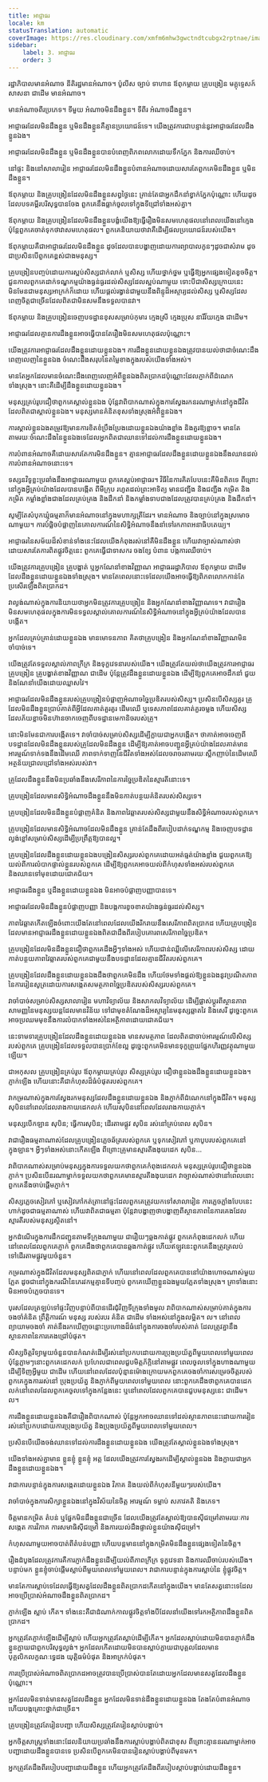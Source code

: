 ```yaml
---
title: អាជ្ញាធរ
locale: km
statusTranslation: automatic
coverImage: https://res.cloudinary.com/xmfm6mhw3gwctndtcubgx2rptnae/image/upload/v1740337243/small_cover_educacion_fundamental_a051170f1c.webp
sidebar:
    label: 3. អាជ្ញាធរ
    order: 3
---
```

រដ្ឋាភិបាលមានអំណាច នីតិរដ្ឋមានអំណាច។ ប៉ូលីស ច្បាប់ ទាហាន ឪពុកម្តាយ គ្រូបង្រៀន មគ្គុទ្ទេសក៍សាសនា ជាដើម មានអំណាច។

មានអំណាចពីរប្រភេទ។ ទីមួយ អំណាចមិនដឹងខ្លួន។ ទីពីរ អំណាចដឹងខ្លួន។

អាជ្ញាធរដែលមិនដឹងខ្លួន ឬមិនដឹងខ្លួនគឺគ្មានប្រយោជន៍ទេ។ យើងត្រូវការជាបន្ទាន់នូវអាជ្ញាធរដែលដឹងខ្លួនឯង។

អាជ្ញាធរដែលមិនដឹងខ្លួន ឬមិនដឹងខ្លួនបានបំពេញពិភពលោកដោយទឹកភ្នែក និងការឈឺចាប់។

នៅផ្ទះ និងនៅសាលារៀន អាជ្ញាធរដែលមិនដឹងខ្លួនបំពានអំណាចដោយសារតែពួកគេមិនដឹងខ្លួន ឬមិនដឹងខ្លួន។

ឪពុកម្តាយ និងគ្រូបង្រៀនដែលមិនដឹងខ្លួនសព្វថ្ងៃនេះ គ្រាន់តែជាអ្នកដឹកនាំខ្វាក់ភ្នែកប៉ុណ្ណោះ ហើយដូចដែលបទគម្ពីរបរិសុទ្ធបានចែង ពួកគេនឹងធ្លាក់ចូលទៅក្នុងទីជ្រៅទាំងអស់គ្នា។

ឪពុកម្តាយ និងគ្រូបង្រៀនដែលមិនដឹងខ្លួនបង្ខំយើងឱ្យធ្វើរឿងមិនសមហេតុផលនៅពេលយើងនៅក្មេង ប៉ុន្តែពួកគេចាត់ទុកថាវាសមហេតុផល។ ពួកគេនិយាយថាវាគឺដើម្បីផលប្រយោជន៍របស់យើង។

ឪពុកម្តាយគឺជាអាជ្ញាធរដែលមិនដឹងខ្លួន ដូចដែលបានបង្ហាញដោយការព្យាបាលកូនៗដូចជាសំរាម ដូចជាប្រសិនបើពួកគេខ្ពស់ជាងមនុស្ស។

គ្រូបង្រៀនបញ្ចប់ដោយការស្អប់សិស្សជាក់លាក់ ឬសិស្ស ហើយថ្នាក់ថ្នម ឬធ្វើឱ្យអ្នកផ្សេងទៀតខូចចិត្ត។ ជួនកាលពួកគេដាក់ទណ្ឌកម្មយ៉ាងធ្ងន់ធ្ងរដល់សិស្សដែលស្អប់ណាមួយ ទោះបីជាសិស្សក្រោយនេះមិនមែនជាមនុស្សអាក្រក់ក៏ដោយ ហើយផ្តល់រង្វាន់ជាមួយនឹងពិន្ទុដ៏អស្ចារ្យដល់សិស្ស ឬសិស្សដែលពេញចិត្តជាច្រើនដែលពិតជាមិនសមនឹងទទួលបានវា។

ឪពុកម្តាយ និងគ្រូបង្រៀនចេញបទដ្ឋានខុសសម្រាប់កុមារ ក្មេងស្រី ក្មេងប្រុស នារីវ័យក្មេង ជាដើម។

អាជ្ញាធរដែលគ្មានការដឹងខ្លួនអាចធ្វើបានតែរឿងមិនសមហេតុផលប៉ុណ្ណោះ។

យើងត្រូវការអាជ្ញាធរដែលដឹងខ្លួនដោយខ្លួនឯង។ ការដឹងខ្លួនដោយខ្លួនឯងត្រូវបានយល់ថាជាចំណេះដឹងពេញលេញនៃខ្លួនឯង ចំណេះដឹងសរុបនៃតម្លៃខាងក្នុងរបស់យើងទាំងអស់។

មានតែអ្នកដែលមានចំណេះដឹងពេញលេញអំពីខ្លួនឯងពិតប្រាកដប៉ុណ្ណោះដែលភ្ញាក់ពីដំណេកទាំងស្រុង។ នោះគឺដើម្បីដឹងខ្លួនដោយខ្លួនឯង។

មនុស្សគ្រប់រូបជឿថាពួកគេស្គាល់ខ្លួនឯង ប៉ុន្តែវាពិបាកណាស់ក្នុងការស្វែងរកនរណាម្នាក់នៅក្នុងជីវិតដែលពិតជាស្គាល់ខ្លួនឯង។ មនុស្សមានគំនិតខុសទាំងស្រុងអំពីខ្លួនឯង។

ការស្គាល់ខ្លួនឯងតម្រូវឱ្យមានការខិតខំប្រឹងប្រែងដោយខ្លួនឯងយ៉ាងខ្លាំង និងគួរឱ្យខ្លាច។ មានតែតាមរយៈចំណេះដឹងនៃខ្លួនឯងទេដែលអ្នកពិតជាឈានទៅដល់ការដឹងខ្លួនដោយខ្លួនឯង។

ការបំពានអំណាចគឺដោយសារតែការមិនដឹងខ្លួន។ គ្មានអាជ្ញាធរដែលដឹងខ្លួនដោយខ្លួនឯងនឹងឈានដល់ការបំពានអំណាចនោះទេ។

ទស្សនវិទូខ្លះប្រឆាំងនឹងអាជ្ញាធរណាមួយ ពួកគេស្អប់អាជ្ញាធរ។ វិធីនៃការគិតបែបនេះគឺមិនពិតទេ ពីព្រោះនៅក្នុងអ្វីគ្រប់យ៉ាងដែលបានបង្កើត ពីមីក្រុប រហូតដល់ព្រះអាទិត្យ មានជញ្ជីង និងជញ្ជីង កម្រិត និងកម្រិត កម្លាំងខ្លាំងជាងដែលគ្រប់គ្រង និងដឹកនាំ និងកម្លាំងទាបជាងដែលត្រូវបានគ្រប់គ្រង និងដឹកនាំ។

សូម្បីតែសំបុកឃ្មុំធម្មតាក៏មានអំណាចនៅក្នុងមហាក្សត្រីដែរ។ មានអំណាច និងច្បាប់នៅក្នុងស្រមោចណាមួយ។ ការបំផ្លិចបំផ្លាញនៃគោលការណ៍នៃសិទ្ធិអំណាចនឹងនាំទៅរកភាពអនាធិបតេយ្យ។

អាជ្ញាធរនៃសម័យដ៏សំខាន់ទាំងនេះដែលយើងកំពុងរស់នៅគឺមិនដឹងខ្លួន ហើយវាច្បាស់ណាស់ថាដោយសារតែការពិតផ្លូវចិត្តនេះ ពួកគេធ្វើជាទាសករ ចងខ្សែ បំពាន បង្កការឈឺចាប់។

យើងត្រូវការគ្រូបង្រៀន គ្រូបង្ហាត់ ឬអ្នកណែនាំខាងវិញ្ញាណ អាជ្ញាធររដ្ឋាភិបាល ឪពុកម្តាយ ជាដើម ដែលដឹងខ្លួនដោយខ្លួនឯងទាំងស្រុង។ មានតែពេលនោះទេដែលយើងអាចធ្វើឱ្យពិភពលោកកាន់តែប្រសើរឡើងពិតប្រាកដ។

វាល្ងង់ណាស់ក្នុងការនិយាយថាអ្នកមិនត្រូវការគ្រូបង្រៀន និងអ្នកណែនាំខាងវិញ្ញាណទេ។ វាជារឿងមិនសមហេតុផលក្នុងការមិនទទួលស្គាល់គោលការណ៍នៃសិទ្ធិអំណាចនៅក្នុងអ្វីគ្រប់យ៉ាងដែលបានបង្កើត។

អ្នកដែលគ្រប់គ្រាន់ដោយខ្លួនឯង មានមោទនភាព គិតថាគ្រូបង្រៀន និងអ្នកណែនាំខាងវិញ្ញាណមិនចាំបាច់ទេ។

យើងត្រូវតែទទួលស្គាល់ភាពក្រីក្រ និងទុក្ខវេទនារបស់យើង។ យើងត្រូវតែយល់ថាយើងត្រូវការអាជ្ញាធរ គ្រូបង្រៀន គ្រូបង្ហាត់ខាងវិញ្ញាណ ជាដើម ប៉ុន្តែត្រូវដឹងខ្លួនដោយខ្លួនឯង ដើម្បីឱ្យពួកគេអាចដឹកនាំ ជួយ និងណែនាំយើងដោយឈ្លាសវៃ។

អាជ្ញាធរដែលមិនដឹងខ្លួនរបស់គ្រូបង្រៀនបំផ្លាញអំណាចច្នៃប្រឌិតរបស់សិស្ស។ ប្រសិនបើសិស្សគូរ គ្រូដែលមិនដឹងខ្លួនប្រាប់គាត់ពីអ្វីដែលគាត់គួរគូរ ដើមឈើ ឬទេសភាពដែលគាត់គួរចម្លង ហើយសិស្សដែលភ័យខ្លាចមិនហ៊ានចាកចេញពីបទដ្ឋានមេកានិចរបស់គ្រូ។

នោះមិនមែនជាការបង្កើតទេ។ វាចាំបាច់សម្រាប់សិស្សដើម្បីក្លាយជាអ្នកបង្កើត។ ថាគាត់អាចចេញពីបទដ្ឋានដែលមិនដឹងខ្លួនរបស់គ្រូដែលមិនដឹងខ្លួន ដើម្បីឱ្យគាត់អាចបញ្ជូនអ្វីគ្រប់យ៉ាងដែលគាត់មានអារម្មណ៍ទាក់ទងនឹងដើមឈើ ភាពទាក់ទាញនៃជីវិតទាំងអស់ដែលចរាចរតាមរយៈស្លឹកញាប់នៃដើមឈើ អត្ថន័យជ្រាលជ្រៅទាំងអស់របស់វា។

គ្រូដែលដឹងខ្លួននឹងមិនប្រឆាំងនឹងសេរីភាពនៃការច្នៃប្រឌិតនៃស្មារតីនោះទេ។

គ្រូបង្រៀនដែលមានសិទ្ធិអំណាចដឹងខ្លួននឹងមិនកាត់បន្ថយគំនិតរបស់សិស្សទេ។

គ្រូបង្រៀនដែលមិនដឹងខ្លួនបំផ្លាញគំនិត និងភាពវៃឆ្លាតរបស់សិស្សជាមួយនឹងសិទ្ធិអំណាចរបស់ពួកគេ។

គ្រូបង្រៀនដែលមានសិទ្ធិអំណាចដែលមិនដឹងខ្លួន គ្រាន់តែដឹងពីរបៀបដាក់ទណ្ឌកម្ម និងចេញបទដ្ឋានល្ងង់ខ្លៅសម្រាប់សិស្សដើម្បីប្រព្រឹត្តឱ្យបានល្អ។

គ្រូបង្រៀនដែលដឹងខ្លួនដោយខ្លួនឯងបង្រៀនសិស្សរបស់ពួកគេដោយអត់ធ្មត់យ៉ាងខ្លាំង ជួយពួកគេឱ្យយល់ពីការលំបាកផ្ទាល់ខ្លួនរបស់ពួកគេ ដើម្បីឱ្យពួកគេអាចយល់ពីកំហុសទាំងអស់របស់ពួកគេ និងឈានទៅមុខដោយជោគជ័យ។

អាជ្ញាធរដឹងខ្លួន ឬដឹងខ្លួនដោយខ្លួនឯង មិនអាចបំផ្លាញបញ្ញាបានទេ។

អាជ្ញាធរដែលមិនដឹងខ្លួនបំផ្លាញបញ្ញា និងបង្កការខូចខាតយ៉ាងធ្ងន់ធ្ងរដល់សិស្ស។

ភាពវៃឆ្លាតកើតឡើងចំពោះយើងតែនៅពេលដែលយើងរីករាយនឹងសេរីភាពពិតប្រាកដ ហើយគ្រូបង្រៀនដែលមានអាជ្ញាធរដឹងខ្លួនដោយខ្លួនឯងពិតជាដឹងពីរបៀបគោរពសេរីភាពច្នៃប្រឌិត។

គ្រូបង្រៀនដែលមិនដឹងខ្លួនជឿថាពួកគេដឹងអ្វីៗទាំងអស់ ហើយជាន់ឈ្លីលើសេរីភាពរបស់សិស្ស ដោយកាត់បន្ថយភាពវៃឆ្លាតរបស់ពួកគេជាមួយនឹងបទដ្ឋានដែលគ្មានជីវិតរបស់ពួកគេ។

គ្រូបង្រៀនដែលដឹងខ្លួនដោយខ្លួនឯងដឹងថាពួកគេមិនដឹង ហើយថែមទាំងផ្តល់ឱ្យខ្លួនឯងនូវប្រណីតភាពនៃការរៀនសូត្រដោយការសង្កេតសមត្ថភាពច្នៃប្រឌិតរបស់សិស្សរបស់ពួកគេ។

វាចាំបាច់សម្រាប់សិស្សសាលារៀន មហាវិទ្យាល័យ និងសាកលវិទ្យាល័យ ដើម្បីផ្លាស់ប្តូរពីស្ថានភាពសាមញ្ញនៃមនុស្សយន្តដែលមានវិន័យ ទៅជាមុខតំណែងដ៏អស្ចារ្យនៃមនុស្សឆ្លាតវៃ និងសេរី ដូច្នេះពួកគេអាចប្រឈមមុខនឹងការលំបាកទាំងអស់នៃអត្ថិភាពដោយជោគជ័យ។

នេះទាមទារគ្រូបង្រៀនដែលដឹងខ្លួនដោយខ្លួនឯង មានសមត្ថភាព ដែលពិតជាចាប់អារម្មណ៍លើសិស្សរបស់ពួកគេ គ្រូបង្រៀនដែលទទួលបានប្រាក់ខែល្អ ដូច្នេះពួកគេមិនមានទុក្ខព្រួយផ្នែកហិរញ្ញវត្ថុណាមួយឡើយ។

ជាអកុសល គ្រូបង្រៀនគ្រប់រូប ឪពុកម្តាយគ្រប់រូប សិស្សគ្រប់រូប ជឿថាខ្លួនឯងដឹងខ្លួនដោយខ្លួនឯង។ ភ្ញាក់ឡើង ហើយនោះគឺជាកំហុសដ៏ធំបំផុតរបស់ពួកគេ។

វាកម្រណាស់ក្នុងការស្វែងរកមនុស្សដែលដឹងខ្លួនដោយខ្លួនឯង និងភ្ញាក់ពីដំណេកនៅក្នុងជីវិត។ មនុស្សសុបិននៅពេលដែលរាងកាយដេកលក់ ហើយសុបិននៅពេលដែលរាងកាយភ្ញាក់។

មនុស្សបើកឡាន សុបិន; ធ្វើការសុបិន; ដើរតាមផ្លូវ សុបិន រស់នៅគ្រប់ពេល សុបិន។

វាជារឿងធម្មតាណាស់ដែលគ្រូបង្រៀនភ្លេចឆ័ត្ររបស់ពួកគេ ឬទុកសៀវភៅ ឬកាបូបរបស់ពួកគេនៅក្នុងឡាន។ អ្វីៗទាំងអស់នោះកើតឡើង ពីព្រោះគ្រូមានស្មារតីងងុយដេក សុបិន...

វាពិបាកណាស់សម្រាប់មនុស្សក្នុងការទទួលយកថាពួកគេកំពុងដេកលក់ មនុស្សគ្រប់រូបជឿថាខ្លួនឯងភ្ញាក់។ ប្រសិនបើនរណាម្នាក់ទទួលយកថាពួកគេមានស្មារតីងងុយដេក វាច្បាស់ណាស់ថានៅពេលនោះពួកគេនឹងចាប់ផ្តើមភ្ញាក់។

សិស្សភ្លេចសៀវភៅ ឬសៀវភៅកត់ត្រានៅផ្ទះដែលពួកគេត្រូវយកទៅសាលារៀន ការភ្លេចភ្លាំងបែបនេះហាក់ដូចជាធម្មតាណាស់ ហើយវាពិតជាធម្មតា ប៉ុន្តែវាបង្ហាញថាបង្ហាញពីស្ថានភាពនៃការគេងដែលស្មារតីរបស់មនុស្សស្ថិតនៅ។

អ្នកដំណើរក្នុងការដឹកជញ្ជូនតាមទីក្រុងណាមួយ ជារឿយៗឆ្លងកាត់ផ្លូវ ពួកគេកំពុងដេកលក់ ហើយនៅពេលដែលពួកគេភ្ញាក់ ពួកគេដឹងថាពួកគេបានឆ្លងកាត់ផ្លូវ ហើយឥឡូវនេះពួកគេនឹងត្រូវត្រលប់ទៅដើរតាមផ្លូវមួយចំនួន។

កម្រណាស់ក្នុងជីវិតដែលមនុស្សពិតជាភ្ញាក់ ហើយនៅពេលដែលពួកគេបាននៅយ៉ាងហោចណាស់មួយភ្លែត ដូចជានៅក្នុងករណីនៃភេរវកម្មគ្មានទីបញ្ចប់ ពួកគេឃើញខ្លួនឯងមួយភ្លែតទាំងស្រុង។ គ្រាទាំងនោះមិនអាចបំភ្លេចបានទេ។

បុរសដែលត្រឡប់ទៅផ្ទះវិញបន្ទាប់ពីបានដើរជុំវិញទីក្រុងទាំងមូល វាពិបាកណាស់សម្រាប់គាត់ក្នុងការចងចាំគំនិត ព្រឹត្តិការណ៍ មនុស្ស របស់របរ គំនិត ជាដើម ទាំងអស់នៅក្នុងលម្អិត។ ល។ នៅពេលព្យាយាមចងចាំ គាត់នឹងរកឃើញចន្លោះប្រហោងដ៏ធំនៅក្នុងការចងចាំរបស់គាត់ ដែលត្រូវគ្នានឹងស្ថានភាពនៃការគេងជ្រៅបំផុត។

សិស្សចិត្តវិទ្យាមួយចំនួនបានកំណត់ដើម្បីរស់នៅប្រកបដោយការប្រុងប្រយ័ត្នពីមួយពេលទៅមួយពេល ប៉ុន្តែភ្លាមៗនោះពួកគេដេកលក់ ប្រហែលជាពេលជួបមិត្តភ័ក្តិនៅតាមផ្លូវ ពេលចូលទៅក្នុងហាងណាមួយដើម្បីទិញអ្វីមួយ ជាដើម ហើយនៅពេលដែលប៉ុន្មានម៉ោងក្រោយមកពួកគេចងចាំការសម្រេចចិត្តរបស់ពួកគេក្នុងការរស់នៅ ប្រុងប្រយ័ត្ន និងភ្ញាក់ពីមួយពេលទៅមួយពេល នោះពួកគេដឹងថាពួកគេបានដេកលក់នៅពេលដែលពួកគេចូលទៅក្នុងកន្លែងនេះ ឬនៅពេលដែលពួកគេបានជួបមនុស្សនេះ ជាដើម។ ល។

ការដឹងខ្លួនដោយខ្លួនឯងគឺជារឿងពិបាកណាស់ ប៉ុន្តែអ្នកអាចឈានទៅដល់ស្ថានភាពនេះដោយការរៀនរស់នៅប្រកបដោយការប្រុងប្រយ័ត្ន និងប្រុងប្រយ័ត្នពីមួយពេលទៅមួយពេល។

ប្រសិនបើយើងចង់ឈានទៅដល់ការដឹងខ្លួនដោយខ្លួនឯង យើងត្រូវតែស្គាល់ខ្លួនឯងទាំងស្រុង។

យើងទាំងអស់គ្នាមាន ខ្លួនខ្ញុំ ខ្លួនខ្ញុំ អត្ត ដែលយើងត្រូវការស្វែងរកដើម្បីស្គាល់ខ្លួនឯង និងក្លាយជាអ្នកដឹងខ្លួនដោយខ្លួនឯង។

វាជាការបន្ទាន់ក្នុងការសង្កេតដោយខ្លួនឯង វិភាគ និងយល់ពីកំហុសនីមួយៗរបស់យើង។

វាចាំបាច់ក្នុងការសិក្សាខ្លួនឯងនៅក្នុងវិស័យនៃចិត្ត អារម្មណ៍ ទម្លាប់ សភាវគតិ និងភេទ។

ចិត្តមានកម្រិត តំបន់ ឬផ្នែកមិនដឹងខ្លួនជាច្រើន ដែលយើងត្រូវតែស្គាល់ឱ្យបានស៊ីជម្រៅតាមរយៈការសង្កេត ការវិភាគ ការសមាធិស៊ីជម្រៅ និងការយល់ដឹងផ្ទាល់ខ្លួនយ៉ាងស៊ីជម្រៅ។

កំហុសណាមួយអាចបាត់ពីតំបន់បញ្ញា ហើយបន្តមាននៅក្នុងកម្រិតមិនដឹងខ្លួនផ្សេងទៀតនៃចិត្ត។

រឿងដំបូងដែលត្រូវការគឺការភ្ញាក់ដឹងខ្លួនដើម្បីយល់ពីភាពក្រីក្រ ទុក្ខវេទនា និងការឈឺចាប់របស់យើង។ បន្ទាប់មក ខ្លួនខ្ញុំចាប់ផ្តើមស្លាប់ពីមួយពេលទៅមួយពេល។ វាជាការបន្ទាន់ក្នុងការស្លាប់នៃ ខ្ញុំផ្លូវចិត្ត។

មានតែការស្លាប់ទេដែលធ្វើឱ្យសត្វដែលដឹងខ្លួនពិតប្រាកដកើតនៅក្នុងយើង។ មានតែសត្វនោះទេដែលអាចប្រើប្រាស់អំណាចដឹងខ្លួនពិតប្រាកដ។

ភ្ញាក់ឡើង ស្លាប់ កើត។ ទាំងនេះគឺជាដំណាក់កាលផ្លូវចិត្តទាំងបីដែលនាំយើងទៅរកអត្ថិភាពដឹងខ្លួនពិតប្រាកដ។

អ្នកត្រូវតែភ្ញាក់ឡើងដើម្បីស្លាប់ ហើយអ្នកត្រូវតែស្លាប់ដើម្បីកើត។ អ្នកដែលស្លាប់ដោយមិនបានភ្ញាក់ដឹងខ្លួនក្លាយជាពួកបរិសុទ្ធល្ងង់។ អ្នកដែលកើតដោយមិនបានស្លាប់ក្លាយជាបុគ្គលដែលមានបុគ្គលិកលក្ខណៈទ្វេដង យុត្តិធម៌បំផុត និងអាក្រក់បំផុត។

ការប្រើប្រាស់អំណាចពិតប្រាកដអាចត្រូវបានប្រើប្រាស់បានតែដោយអ្នកដែលមានសត្វដែលដឹងខ្លួនប៉ុណ្ណោះ។

អ្នកដែលមិនទាន់មានសត្វដែលដឹងខ្លួន អ្នកដែលមិនទាន់ដឹងខ្លួនដោយខ្លួនឯង តែងតែបំពានអំណាច ហើយបង្កគ្រោះថ្នាក់ជាច្រើន។

គ្រូបង្រៀនត្រូវតែរៀនបញ្ជា ហើយសិស្សត្រូវតែរៀនស្តាប់បង្គាប់។

អ្នកចិត្តសាស្រ្តទាំងនោះដែលនិយាយប្រឆាំងនឹងការស្តាប់បង្គាប់ពិតជាខុស ពីព្រោះគ្មាននរណាម្នាក់អាចបញ្ជាដោយដឹងខ្លួនបានទេ ប្រសិនបើពួកគេមិនបានរៀនស្តាប់បង្គាប់ពីមុនមក។

អ្នកត្រូវតែដឹងពីរបៀបបញ្ជាដោយដឹងខ្លួន ហើយអ្នកត្រូវតែដឹងពីរបៀបស្តាប់បង្គាប់ដោយដឹងខ្លួន។

